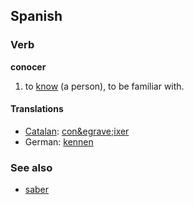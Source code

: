==Spanish==
===Verb===
'''conocer'''

# to [[know]] (a person), to be familiar with.

====Translations====
*[[Catalan]]: [[con&egrave;ixer]]
*German: [[kennen]]

===See also===
*[[saber#Spanish|saber]]